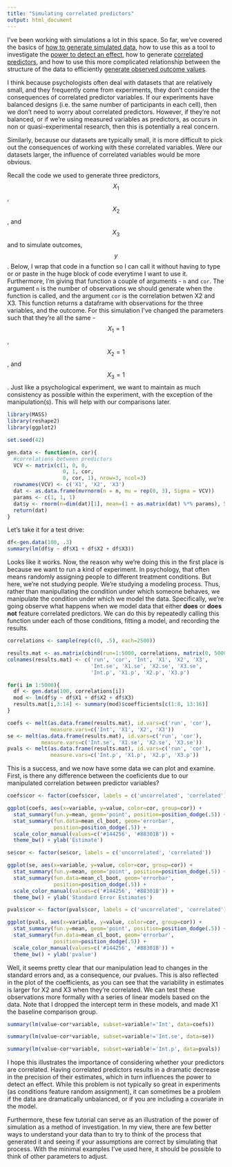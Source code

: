 ```yaml
---
title: "Simulating correlated predictors"
output: html_document
---
```


I've been working with simulations a lot in this space. So far, we've covered the basics of [how to generate simulated data](http://www.travisriddle.com/Simulation/), how to use this as a tool to investigate the [power to detect an effect](http://www.travisriddle.com/Simulation_for_Power/), how to generate [correlated predictors](http://www.travisriddle.com/Simulating-Correlated-predictors/), and how to use this more complicated relationship between the structure of the data to efficiently [generate observed outcome values](http://www.travisriddle.com/Simulating_Outcomes/).

I think because psychologists often deal with datasets that are relatively small, and they frequently come from experiments, they don't consider the consequences of correlated predictor variables. If our experiments have balanced designs (i.e. the same number of participants in each cell), then we don't need to worry about correlated predictors. However, if they're not balanced, or if we're using measured variables as predictors, as occurs in non or quasi-experimental research, then this is potentially a real concern. 

Similarly, because our datasets are typically small, it is more difficult to pick out the consequences of working with these correlated variables. Were our datasets larger, the influence of correlated variables would be more obvious.

Recall the code we used to generate three predictors, $$X_{1}$$, $$X_{2}$$, and $$X_{3}$$ and to simulate outcomes, $$y$$. Below, I wrap that code in a function so I can call it without having to type or or paste in the huge block of code everytime I want to use it. Furthermore, I'm giving that function a couple of arguments - `n` and `cor`. The argument `n` is the number of observations we should generate when the function is called, and the argument `cor` is the correlation betwen X2 and X3. This function returns a dataframe with observations for the three variables, and the outcome. For this simulation I've changed the parameters such that they're all the same - $$X_{1} = 1$$, $$X_{2} = 1$$, and $$X_{3} = 1$$. Just like a psychological experiment, we want to maintain as much consistency as possible within the experiment, with the exception of the manipulation(s). This will help with our comparisons later.

```r
library(MASS)
library(reshape2)
library(ggplot2)

set.seed(42)

gen.data <- function(n, cor){
  #correlations between predictors
  VCV <- matrix(c(1, 0, 0,
                  0, 1, cor,
                  0, cor, 1), nrow=3, ncol=3)
  rownames(VCV) <- c('X1', 'X2', 'X3')
  dat <- as.data.frame(mvrnorm(n = n, mu = rep(0, 3), Sigma = VCV))
  params <- c(1, 1, 1)
  dat$y <- rnorm(n=dim(dat)[1], mean=(1 + as.matrix(dat) %*% params), 5)
  return(dat)
}
```

Let's take it for a test drive:

```r
df<-gen.data(100, .3)
summary(lm(df$y ~ df$X1 + df$X2 + df$X3))
```

Looks like it works. Now, the reason why we're doing this in the first place is because we want to run a kind of experiment. In psychology, that often means randomly assigning people to different treatment conditions. But here, we're not studying people. We're studying a modeling process. Thus, rather than manipullating the condition under which someone behaves, we manipulate the condition under which we model the data. Specifically, we're going observe what happens when we model data that either **does** or **does not** feature correlated predictors. We can do this by repeatedly calling this function under each of those conditions, fitting a model, and recording the results.

```r
correlations <- sample(rep(c(0, .5), each=2500))

results.mat <- as.matrix(cbind(run=1:5000, correlations, matrix(0, 5000, 12)))
colnames(results.mat) <- c('run', 'cor', 'Int', 'X1', 'X2', 'X3', 
                           'Int.se', 'X1.se', 'X2.se', 'X3.se',
                           'Int.p', 'X1.p', 'X2.p', 'X3.p')

for(i in 1:5000){
  df <- gen.data(100, correlations[i])
  mod <- lm(df$y ~ df$X1 + df$X2 + df$X3)
  results.mat[i,3:14] <- summary(mod)$coefficients[c(1:8, 13:16)]
}

coefs <- melt(as.data.frame(results.mat), id.vars=c('run', 'cor'), 
              measure.vars=c('Int', 'X1', 'X2', 'X3'))
se <- melt(as.data.frame(results.mat), id.vars=c('run', 'cor'),
           measure.vars=c('Int.se', 'X1.se', 'X2.se', 'X3.se'))
pvals <- melt(as.data.frame(results.mat), id.vars=c('run', 'cor'),
              measure.vars=c('Int.p', 'X1.p', 'X2.p', 'X3.p'))

```

This is a success, and we now have some data we can plot and examine. First, is there any difference between the coeficients due to our manipulated correlation between predictor variables?

```r
coefs$cor <- factor(coefs$cor, labels = c('uncorrelated', 'correlated'))

ggplot(coefs, aes(x=variable, y=value, color=cor, group=cor)) + 
  stat_summary(fun.y=mean, geom='point', position=position_dodge(.5)) + 
  stat_summary(fun.data=mean_cl_boot, geom='errorbar', 
               position=position_dodge(.5)) + 
  scale_color_manual(values=c('#144256', '#88301B')) + 
  theme_bw() + ylab('Estimate')
```

```r
se$cor <- factor(se$cor, labels = c('uncorrelated', 'correlated'))

ggplot(se, aes(x=variable, y=value, color=cor, group=cor)) + 
  stat_summary(fun.y=mean, geom='point', position=position_dodge(.5)) + 
  stat_summary(fun.data=mean_cl_boot, geom='errorbar', 
               position=position_dodge(.5)) + 
  scale_color_manual(values=c('#144256', '#88301B')) + 
  theme_bw() + ylab('Standard Error Estimates')
```

```r
pvals$cor <- factor(pvals$cor, labels = c('uncorrelated', 'correlated'))

ggplot(pvals, aes(x=variable, y=value, color=cor, group=cor)) + 
  stat_summary(fun.y=mean, geom='point', position=position_dodge(.5)) + 
  stat_summary(fun.data=mean_cl_boot, geom='errorbar', 
               position=position_dodge(.5)) + 
  scale_color_manual(values=c('#144256', '#88301B')) + 
  theme_bw() + ylab('pvalue')
```

Well, it seems pretty clear that our manipulation lead to changes in the standard errors and, as a consequence, our pvalues. This is also reflected in the plot of the coefficients, as you can see that the variability in estimates is larger for X2 and X3 when they're correlated. We can test these observations more formally with a series of linear models based on the data. Note that I dropped the intercept term in these models, and made X1 the baseline comparison group.

```r
summary(lm(value~cor*variable, subset=variable!='Int', data=coefs))

summary(lm(value~cor*variable, subset=variable!='Int.se', data=se))

summary(lm(value~cor*variable, subset=variable!='Int.p', data=pvals))

```

I hope this illustrates the importance of considering whether your predictors are correlated. Having correlated predictors results in a dramatic decrease in the precision of their estimates, which in turn influences the power to detect an effect. While this problem is not typically so great in experiments (as conditions feature random assignment), it can sometimes be a problem if the data are dramatically unbalanced, or if you are including a covariate in the model. 

Furthermore, these few tutorial can serve as an illustration of the power of simulation as a method of investigation. In my view, there are few better ways to understand your data than to try to think of the process that generated it and seeing if your assumptions are correct by simulating that process. With the minimal examples I've used here, it should be possible to think of other parameters to adjust.
